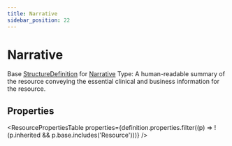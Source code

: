 ```yaml
---
title: Narrative
sidebar_position: 22
---
```


# Narrative

Base <a href="/docs/api/fhir/resources/structuredefinition">StructureDefinition</a> for <a href="/docs/api/fhir/datatypes/narrative">Narrative</a> Type: A human-readable summary of the resource conveying the essential clinical and business information for the resource.

<Tabs queryString="intro-section">
<TabItem value="schema" label="Schema" default>


## Properties


<ResourcePropertiesTable properties={definition.properties.filter((p) => !(p.inherited && p.base.includes('Resource')))} />


</TabItem>
  
  
  
  

</Tabs>
